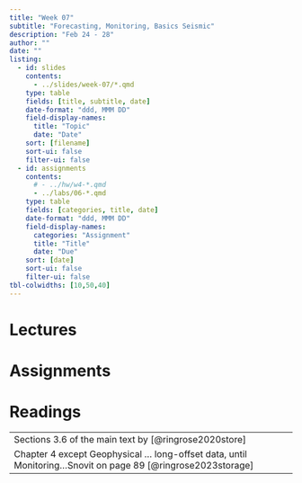 ```yaml
---
title: "Week 07"
subtitle: "Forecasting, Monitoring, Basics Seismic"
description: "Feb 24 - 28"
author: ""
date: ""
listing:
  - id: slides
    contents:
      - ../slides/week-07/*.qmd
    type: table
    fields: [title, subtitle, date]
    date-format: "ddd, MMM DD"
    field-display-names:
      title: "Topic"
      date: "Date"
    sort: [filename]
    sort-ui: false
    filter-ui: false
  - id: assignments
    contents:
      # - ../hw/w4-*.qmd
      - ../labs/06-*.qmd
    type: table
    fields: [categories, title, date]
    date-format: "ddd, MMM DD"
    field-display-names:
      categories: "Assignment"
      title: "Title"
      date: "Due"
    sort: [date]
    sort-ui: false
    filter-ui: false
tbl-colwidths: [10,50,40]
---
```


# Lectures

::: {#slides}
:::

# Assignments

::: {#assignments}
:::

# Readings

|                                                                                                           |
|-----------------------------------------------------------------------------------------------------------|
| Sections 3.6 of the main text by [@ringrose2020store]                                                 |
| Chapter 4  except Geophysical ... long-offset data, until Monitoring...Snovit on page 89 [@ringrose2023storage]                                                                      | 


